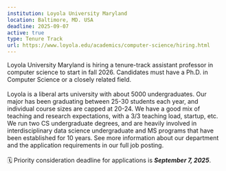 ```yaml
---
institution: Loyola University Maryland
location: Baltimore, MD. USA
deadline: 2025-09-07
active: true
type: Tenure Track
url: https://www.loyola.edu/academics/computer-science/hiring.html
---
```


Loyola University Maryland is hiring a tenure-track assistant professor in computer science to start in fall 2026. Candidates must have a Ph.D. in Computer Science or a closely related field.
<br> <br>
Loyola is a liberal arts university with about 5000 undergraduates. Our major has been graduating between 25-30 students each year, and individual course sizes are capped at 20-24. We have a good mix of teaching and research expectations, with a 3/3 teaching load, startup, etc. We run two CS undergraduate degrees, and are heavily involved in interdisciplinary data science undergraduate and MS programs that have been established for 10 years. See more information about our department and the application requirements in our full job posting.
<br> <br>
🗓️ Priority consideration deadline for applications is ***September 7, 2025***.

